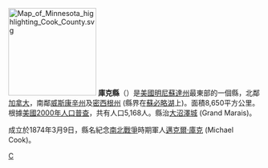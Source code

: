 {{Otheruses|庫克縣|subject=美國明尼蘇達州的一個縣|other=同名的縣}}
[[File:Map_of_Minnesota_highlighting_Cook_County.svg|175px]]
'''庫克縣'''（{{lang-en|Cook County}}）是[[美國|美國]][[明尼蘇達州|明尼蘇達州]]最東部的一個縣，北鄰[[加拿大|加拿大]]，南鄰[[威斯康辛州|威斯康辛州]]及[[密西根州|密西根州]] (縣界在[[蘇必略湖|蘇必略湖]]上)。面積8,650平方公里。根據[[美國2000年人口普查|美國2000年人口普查]]，共有人口5,168人。縣治[[大沼澤城_(明尼蘇達州)|大沼澤城]] (Grand Marais)。

成立於1874年3月9日，縣名紀念[[南北戰爭|南北戰爭]]時期軍人[[邁克爾·庫克|邁克爾·庫克]] (Michael Cook)。
{{Minnesota-stub}}

[[Category:明尼苏达州行政区划|C]]